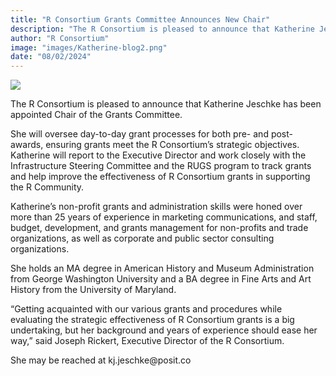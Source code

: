 ```yaml
---
title: "R Consortium Grants Committee Announces New Chair"
description: "The R Consortium is pleased to announce that Katherine Jeschke has been appointed Chair of the Grants Committee."
author: "R Consortium"
image: "images/Katherine-blog2.png"
date: "08/02/2024"
---
```


![](images/Katherine.png)


The R Consortium is pleased to announce that Katherine Jeschke has been appointed Chair of the Grants Committee.

She will oversee day-to-day grant processes for both pre- and post-awards, ensuring grants meet the R Consortium’s strategic objectives. Katherine will report to the Executive Director and work closely with the Infrastructure Steering Committee and the RUGS program to track grants and help improve the effectiveness of R Consortium grants in supporting the R Community.

Katherine’s non-profit grants and administration skills were honed over more than 25 years of experience in marketing communications, and staff, budget, development, and grants management for non-profits and trade organizations, as well as corporate and public sector consulting organizations. 

She holds an MA degree in American History and Museum Administration from George Washington University and a BA degree in Fine Arts and Art History from the University of Maryland.

“Getting acquainted with our various grants and procedures while evaluating the strategic effectiveness of R Consortium grants is a big undertaking, but her background and years of experience should ease her way,” said Joseph Rickert, Executive Director of the R Consortium.

She may be reached at kj.jeschke@posit.co
